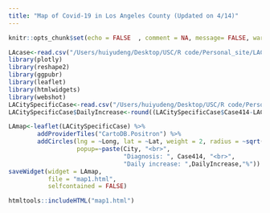 ```yaml
---
title: "Map of Covid-19 in Los Angeles County (Updated on 4/14)"
---
```

```r
knitr::opts_chunk$set(echo = FALSE  , comment = NA, message= FALSE, warning = FALSE)
```

```r
LAcase<-read.csv("/Users/huiyudeng/Desktop/USC/R code/Personal_site/LACase.csv")
library(plotly)
library(reshape2)
library(ggpubr)
library(leaflet)
library(htmlwidgets)
library(webshot)
LACitySpecificCase<-read.csv("/Users/huiyudeng/Desktop/USC/R code/Personal_site/t1.csv")
LACitySpecificCase$DailyIncrease<-round((LACitySpecificCase$Case414-LACitySpecificCase$Case413)/LACitySpecificCase$Case413*100,1)
```

```r
LAmap<-leaflet(LACitySpecificCase) %>% 
        addProviderTiles("CartoDB.Positron") %>%
        addCircles(lng = ~Long, lat = ~Lat, weight = 2, radius = ~sqrt(Case414)*100,
                   popup=~paste(City, "<br>",
                                "Diagnosis: ", Case414, "<br>",
                                "Daily increase: ",DailyIncrease,"%"))
saveWidget(widget = LAmap,
           file = "map1.html",
           selfcontained = FALSE)
```

```r
htmltools::includeHTML("map1.html")
```